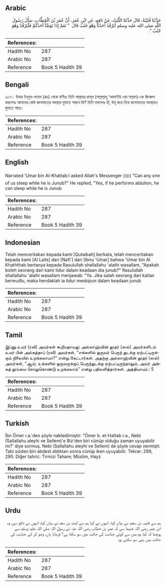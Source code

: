 ## Arabic


<div dir="rtl" lang="ar" style={{fontSize:'larger',backgroundColor:'#f8f9fa',padding:20}}>
حَدَّثَنَا قُتَيْبَةُ، قَالَ حَدَّثَنَا اللَّيْثُ، عَنْ نَافِعٍ، عَنِ ابْنِ عُمَرَ، أَنَّ عُمَرَ بْنَ الْخَطَّابِ، سَأَلَ رَسُولَ اللَّهِ صلى الله عليه وسلم أَيَرْقُدُ أَحَدُنَا وَهْوَ جُنُبٌ قَالَ ‏ "‏ نَعَمْ إِذَا تَوَضَّأَ أَحَدُكُمْ فَلْيَرْقُدْ وَهُوَ جُنُبٌ ‏"‏‏.‏
</div>
<div style={{backgroundColor:'#f8f9fa',padding:20, marginBottom: 10}}><table> <thead> <tr> <th>References:</th> <th></th> </tr> </thead> <tbody><tr><td>Hadith No</td><td>287</td></tr><tr><td>Arabic No</td><td>287</td></tr><tr><td>Reference</td><td>Book 5 Hadith 39</td></tr></tbody></table></div>

## Bengali


<div dir="ltr" lang="bn" style={{fontSize:'larger',backgroundColor:'#f8f9fa',padding:20}}>
২৮৭। উমার ইব্‌নুল-খাত্তাব (রাঃ) থেকে বর্ণিতঃ তিনি আল্লাহর রাসূল (সাল্লাল্লাহু ‘আলাইহি ওয়া সাল্লাম)-কে জিজ্ঞেস করলেনঃ আমাদের কেউ জানাবাতের অবস্থায় ঘুমাতে পারবে কি? তিনি বললেনঃ হাঁ, উযূ করে নিয়ে জানাবাতের অবস্থায়ও ঘুমাতে পারে।
</div>
<div style={{backgroundColor:'#f8f9fa',padding:20, marginBottom: 10}}><table> <thead> <tr> <th>References:</th> <th></th> </tr> </thead> <tbody><tr><td>Hadith No</td><td>287</td></tr><tr><td>Arabic No</td><td>287</td></tr><tr><td>Reference</td><td>Book 5 Hadith 39</td></tr></tbody></table></div>

## English


<div dir="ltr" lang="en" style={{fontSize:'larger',backgroundColor:'#f8f9fa',padding:20}}>
Narrated 'Umar bin Al-Khattab:I asked Allah's Messenger (ﷺ) "Can any one of us sleep while he is Junub?" He replied, "Yes, if he performs ablution, he can sleep while he is Junub
</div>
<div style={{backgroundColor:'#f8f9fa',padding:20, marginBottom: 10}}><table> <thead> <tr> <th>References:</th> <th></th> </tr> </thead> <tbody><tr><td>Hadith No</td><td>287</td></tr><tr><td>Arabic No</td><td>287</td></tr><tr><td>Reference</td><td>Book 5 Hadith 39</td></tr></tbody></table></div>

## Indonesian


<div dir="ltr" lang="id" style={{fontSize:'larger',backgroundColor:'#f8f9fa',padding:20}}>
Telah menceritakan kepada kami [Qutaibah] berkata, telah menceritakan kepada kami [Al Laits] dari [Nafi'] dari [Ibnu 'Umar] bahwa 'Umar bin Al Khaththab bertanya kepada Rasulullah shallallahu 'alaihi wasallam, "Apakah boleh seorang dari kami tidur dalam keadaan dia junub?" Rasulullah shallallahu 'alaihi wasallam menjawab: "Ya. Jika salah seorang dari kalian berwudlu, maka hendaklah ia tidur meskipun dalam keadaan junub
</div>
<div style={{backgroundColor:'#f8f9fa',padding:20, marginBottom: 10}}><table> <thead> <tr> <th>References:</th> <th></th> </tr> </thead> <tbody><tr><td>Hadith No</td><td>287</td></tr><tr><td>Arabic No</td><td>287</td></tr><tr><td>Reference</td><td>Book 5 Hadith 39</td></tr></tbody></table></div>

## Tamil


<div dir="ltr" lang="ta" style={{fontSize:'larger',backgroundColor:'#f8f9fa',padding:20}}>
இப்னு உமர் (ரலி) அவர்கள் கூறியதாவது: அல்லாஹ்வின் தூதர் (ஸல்) அவர்களிடம் உமர் பின் அல்கத்தாப் (ரலி) அவர்கள், “எங்களில் ஒருவர் பெருந் துடக்கு ஏற்பட்டிருக்கும் நிலையில் உறங்கலாமா?” என்று கேட்டார்கள். அதற்கு அல்லாஹ்வின் தூதர் (ஸல்) அவர்கள், “ஆம்; உங்களில் ஒருவருக்குப் பெருந்துடக்கு ஏற்பட்டிருந்தாலும், அவர் அங்கத் தூய்மை செய்துகொண்டு உறங்கலாம்” என்று பதிலளித்தார்கள். அத்தியாயம் : 5
</div>
<div style={{backgroundColor:'#f8f9fa',padding:20, marginBottom: 10}}><table> <thead> <tr> <th>References:</th> <th></th> </tr> </thead> <tbody><tr><td>Hadith No</td><td>287</td></tr><tr><td>Arabic No</td><td>287</td></tr><tr><td>Reference</td><td>Book 5 Hadith 39</td></tr></tbody></table></div>

## Turkish


<div dir="ltr" lang="tr" style={{fontSize:'larger',backgroundColor:'#f8f9fa',padding:20}}>
İbn Ömer r.a.'den şöyle nakledilmiştir: "Ömer b. el-Hattab r.a., Nebi (Sallallahu aleyhi ve Sellem)'e Biz'den biri cünüp olduğu zaman uyuyabilir mi?' diye sormuş. Nebi (Sallallahu aleyhi ve Sellem) de şöyle cevap vermişti: Tabi sizden biri abdest aldıktan sonra cünüp iken uyuyabilir. Tekrar: 289, 290. Diğer tahric: Tirmizi Tahare; Müslim, Hayz
</div>
<div style={{backgroundColor:'#f8f9fa',padding:20, marginBottom: 10}}><table> <thead> <tr> <th>References:</th> <th></th> </tr> </thead> <tbody><tr><td>Hadith No</td><td>287</td></tr><tr><td>Arabic No</td><td>287</td></tr><tr><td>Reference</td><td>Book 5 Hadith 39</td></tr></tbody></table></div>

## Urdu


<div dir="rtl" lang="ur" style={{fontSize:'larger',backgroundColor:'#f8f9fa',padding:20}}>
ہم سے قتیبہ بن سعید نے بیان کیا، انہوں نے کہا ہم سے لیث بن سعد نے بیان کیا، انہوں نے نافع سے، وہ ابن عمر رضی اللہ عنہما سے کہ عمر بن خطاب رضی اللہ عنہ نے رسول اللہ صلی اللہ علیہ وسلم سے پوچھا کہ کیا ہم میں سے کوئی جنابت کی حالت میں سو سکتا ہے؟ فرمایا ہاں، وضو کر کے جنابت کی حالت میں بھی سو سکتے ہو۔
</div>
<div style={{backgroundColor:'#f8f9fa',padding:20, marginBottom: 10}}><table> <thead> <tr> <th>References:</th> <th></th> </tr> </thead> <tbody><tr><td>Hadith No</td><td>287</td></tr><tr><td>Arabic No</td><td>287</td></tr><tr><td>Reference</td><td>Book 5 Hadith 39</td></tr></tbody></table></div>